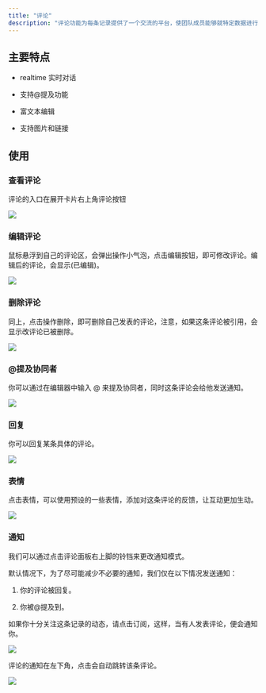 ```yaml
---
title: "评论"
description: "评论功能为每条记录提供了一个交流的平台，使团队成员能够就特定数据进行讨论、提供反馈或添加额外信息"
---
```


## 主要特点

* realtime 实时对话

* 支持@提及功能

* 富文本编辑

* 支持图片和链接

## 使用

### 查看评论

评论的入口在展开卡片右上角评论按钮

![](/images/ji-ben-gong-neng/ji-lu/0568186abb541c03.png)

### 编辑评论

鼠标悬浮到自己的评论区，会弹出操作小气泡，点击编辑按钮，即可修改评论。编辑后的评论，会显示(已编辑)。

![](/images/ji-ben-gong-neng/ji-lu/09280e87f37444da.png)

### 删除评论

同上，点击操作删除，即可删除自己发表的评论，注意，如果这条评论被引用，会显示改评论已被删除。

![](/images/ji-ben-gong-neng/ji-lu/e7240cacdc090d6a.png)

### @提及协同者

你可以通过在编辑器中输入 @ 来提及协同者，同时这条评论会给他发送通知。

![](/images/ji-ben-gong-neng/ji-lu/e5e2559495368c6b.png)

### 回复

你可以回复某条具体的评论。

![](/images/ji-ben-gong-neng/ji-lu/3c973bc6ffedcca9.png)

### 表情

点击表情，可以使用预设的一些表情，添加对这条评论的反馈，让互动更加生动。

![](/images/ji-ben-gong-neng/ji-lu/fcc8b88d89dcdb4b.png)

### 通知

我们可以通过点击评论面板右上脚的铃铛来更改通知模式。

默认情况下，为了尽可能减少不必要的通知，我们仅在以下情况发送通知：

1. 你的评论被回复。

2. 你被@提及到。

如果你十分关注这条记录的动态，请点击订阅，这样，当有人发表评论，便会通知你。

![](/images/ji-ben-gong-neng/ji-lu/8bf83527607c6d60.png)

评论的通知在左下角，点击会自动跳转该条评论。

![](/images/ji-ben-gong-neng/ji-lu/56c455a91ca5ddc8.png)

